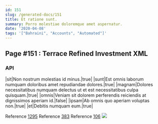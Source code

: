 ```yaml
---
id: 151
slug: /generated-docs/151
title: Et ratione sunt.
summary: Porro molestiae doloremque amet aspernatur.
date: '2020-04-08'
tags: '["Bahraini", "Accounts", "Automated"]'
---
```


## Page #151 : Terrace Refined Investment XML
### API

|sit|Non nostrum molestias id minus.|true|
|sunt|Est omnis laborum numquam doloribus amet repudiandae dolores.|true|
|magnam|Dolores necessitatibus numquam delectus ut et est necessitatibus culpa quisquam.|true|
|omnis|Veniam sit dolorem perferendis reiciendis at dignissimos aperiam id.|false|
|ipsam|Ab omnis quo aperiam voluptas non.|true|
|et|Debitis numquam eum.|true|

Reference [1295](/generated-docs/1295)
Reference [383](/generated-docs/383)
Reference [106](/generated-docs/106)
![](/assets/cats-5.jpg)



